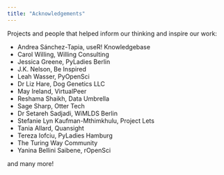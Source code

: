 ```yaml
---
title: "Acknowledgements"
---
```


Projects and people that helped inform our thinking and inspire our work:

- Andrea Sánchez-Tapia, useR! Knowledgebase
- Carol Willing, Willing Consulting
- Jessica Greene, PyLadies Berlin
- J.K. Nelson, Be Inspired
- Leah Wasser, PyOpenSci
- Dr Liz Hare, Dog Genetics LLC
- May Ireland, VirtualPeer
- Reshama Shaikh, Data Umbrella
- Sage Sharp, Otter Tech
- Dr Setareh Sadjadi, WiMLDS Berlin
- Stefanie Lyn Kaufman-Mthimkhulu, Project Lets
- Tania Allard, Quansight
- Tereza Iofciu, PyLadies Hamburg
- The Turing Way Community
- Yanina Bellini Saibene, rOpenSci

and many more!

